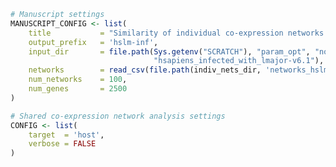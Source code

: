 ```r
# Manuscript settings
MANUSCRIPT_CONFIG <- list(
    title           = "Similarity of individual co-expression networks (HsLm)",
    output_prefix   = 'hslm-inf',
    input_dir       = file.path(Sys.getenv("SCRATCH"), "param_opt", "normal", 
                                "hsapiens_infected_with_lmajor-v6.1"),
    networks        = read_csv(file.path(indiv_nets_dir, 'networks_hslm.csv')),
    num_networks    = 100,
    num_genes       = 2500 
)

# Shared co-expression network analysis settings
CONFIG <- list(
    target  = 'host',
    verbose = FALSE               
)
```
